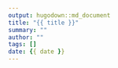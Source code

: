 ```yaml
---
output: hugodown::md_document
title: "{{ title }}"
summary: ""
author: ""
tags: []
date: {{ date }}
---
```

